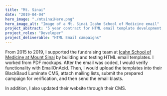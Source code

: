 ```yaml
---
title: "Mt. Sinai"
date: "2019-04-04"
hero_image: "./mtsinaiHero.png"
hero_image_alt: "Image of a Mt. Sinai Icahn School of Medicine email"
project_abstract: "5 year contract for HTML email template development, testing, and dispatching"
project_roles: "Developer"
project_deliverable: "HTML Email campaigns"
---
```

From 2015 to 2019, I supported the fundraising team at [Icahn School of Medicine at Mount Sinai](https://giving.mountsinai.org/site/SPageServer) by building and testing HTML email templates. I worked from PDF mockups. After the email was coded, I would verify functionality with EmailOnAcid. Then, I would upload the templates into their BlackBaud Luminate CMS, attach mailing lists, submit the prepared campaign for verification, and then send the email blasts.

In addition, I also updated their website through their CMS.
